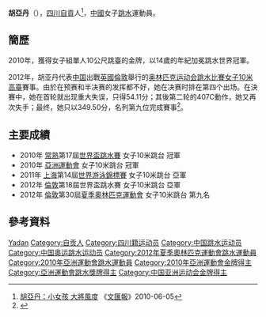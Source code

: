 {{noteTA|G1=Aquatics}}
{{Infobox sportsperson
|image       = 
|caption     =
|name        = 胡亞丹
|nickname    =
|birth_date  = {{birth_date_and_age|1996|1|19}}<ref name="伦敦奥运">{{cite web|title=2012伦敦奥运会中国体育代表团成员名录 - 胡亚丹|url=http://2012teamchina.olympic.cn/index.php/personview/persons/16011}}{{zh-cn}}</ref>
|birth_place = {{CHN}}[[四川省|四川省]][[自貢市|自貢市]]
|residence   = 
|height      = {{height|m=1.47}}<ref name="伦敦奥运"/>
|weight      = {{weight|kg=36}}<ref name="伦敦奥运"/>
|retired     =
|country       = {{CHN}}
|sport         = [[跳水|跳水]]
|event         = 10米跳台
|rank          =
|club          =
|collegeteam   =
|partner       = 
|formerpartner =
|coach         =
|medaltemplates= <!-- see [[Template:MedalRelatedTemplates|Template:MedalRelatedTemplates]] -->
{{MedalSport | 女子[[跳水|跳水]]}}
{{MedalCountry | {{CHN}}}}
{{MedalCompetition|[[跳水世界盃|跳水世界盃]]}}
{{MedalGold| [[2010年跳水世界盃|2010年 常熟]] |[[2010年跳水世界盃跳水比賽|10米跳台]]}}
{{MedalCompetition|[[世界游泳錦標賽|世界游泳錦標賽]]}}
{{MedalSilver| [[2011年世界游泳錦標賽|2011年 上海]] | [[2011年世界游泳錦標賽跳水比賽|10米跳台]]}}
{{MedalCompetition|[[亞洲運動會|亞洲運動會]]}}
{{MedalGold| [[2010年亞洲運動會|2010年 廣州]] |[[2010年亞洲運動會跳水比賽|10米跳台]]}}
}}
'''胡亞丹'''（{{bd|1996年|1月19日|catIdx=H胡}}），[[四川省|四川]][[自貢|自貢]]人<ref>[http://paper.wenweipo.com/2010/06/05/SP1006050038.htm 胡亞丹：小女孩 大將風度] {{Wayback|url=http://paper.wenweipo.com/2010/06/05/SP1006050038.htm |date=20100610233135 }}《[[文汇报_(香港)|文匯報]]》2010-06-05</ref>，[[中華人民共和國|中國]]女子[[跳水|跳水]]運動員。

== 簡歷 ==
2010年，獲得女子組單人10公尺跳臺的金牌，以14歲的年紀加冕跳水世界冠軍。

2012年，胡亚丹代表[[2012年夏季奥林匹克运动会中国代表团|中国]]出戰[[英國|英國]][[倫敦|倫敦]]舉行的[[2012年夏季奥林匹克运动会|奥林匹克运动会]][[2012年夏季奧林匹克運動會跳水比賽|跳水比賽]][[2012年夏季奧林匹克運動會跳水比賽－女子10米高臺|女子10米高臺]]賽事。由於在预赛和半决赛的发挥都不好，她在决赛时排在第四个出场。在決賽中，她在首轮就出现重大失误，只得54.11分；其後第二轮的407C動作，她又再次失手；最终，她只以349.50分，名列第九位完成賽事<ref>{{cite news|title=首战奥运惨败收场 胡亚丹：绝对不能让人看不起|url=http://news.hexun.com/2012-08-10/144604369.html|newspaper=中国新闻网|date=2012-08-10}}</ref>。

== 主要成績 ==
*2010年 [[常熟|常熟]]第17屆[[世界盃跳水賽|世界盃跳水賽]] 女子10米跳台 冠軍 
*2010年 [[2010年亞洲運動會|亞洲運動會]] 女子10米跳台 冠軍 
*2011年 [[上海|上海]]第14屆[[世界游泳錦標賽|世界游泳錦標賽]] 女子10米跳台 亞軍 
*2012年 [[倫敦|倫敦]]第18屆世界盃跳水賽 女子10米跳台 亞軍 
*2012年 [[倫敦|倫敦]]第30屆[[夏季奧林匹克運動會|夏季奧林匹克運動會]] 女子10米跳台 第九名

== 參考資料 ==
{{Reflist}}

{{亚洲运动会跳水比赛女子10米跳台冠军}}

{{Authority control}}
{{DEFAULTSORT:HU Yadan}}
[[Category:胡姓|Yadan]]
[[Category:自贡人|Category:自贡人]]
[[Category:四川籍运动员|Category:四川籍运动员]]
[[Category:中国跳水运动员|Category:中国跳水运动员]]
[[Category:中国奥运跳水运动员|Category:中国奥运跳水运动员]]
[[Category:2012年夏季奧林匹克運動會跳水運動員|Category:2012年夏季奧林匹克運動會跳水運動員]]
[[Category:2010年亞洲運動會跳水運動員|Category:2010年亞洲運動會跳水運動員]]
[[Category:2010年亞洲運動會金牌得主|Category:2010年亞洲運動會金牌得主]]
[[Category:亞洲運動會跳水獎牌得主|Category:亞洲運動會跳水獎牌得主]]
[[Category:中国亚洲运动会金牌得主|Category:中国亚洲运动会金牌得主]]